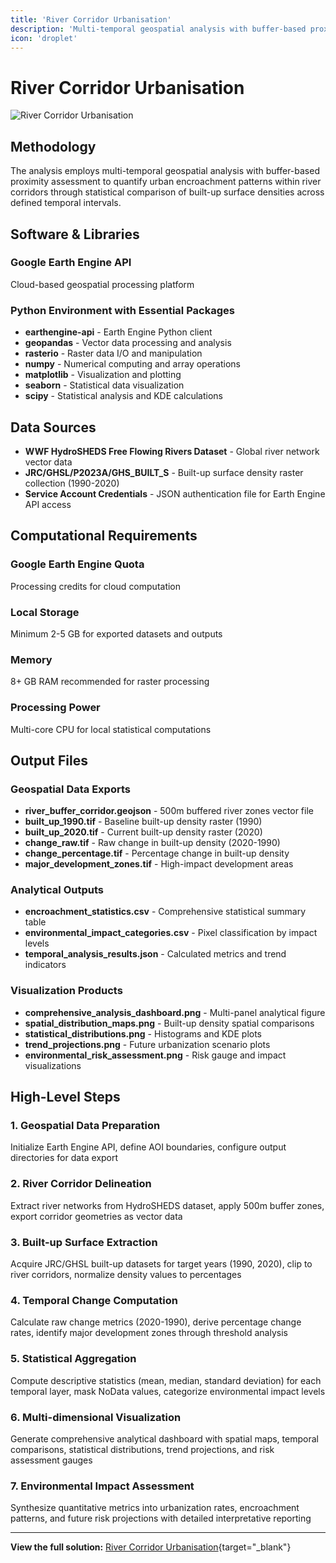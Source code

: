 ```yaml
---
title: 'River Corridor Urbanisation'
description: 'Multi-temporal geospatial analysis with buffer-based proximity assessment to quantify urban encroachment patterns within river corridors'
icon: 'droplet'
---
```


# River Corridor Urbanisation

![River Corridor Urbanisation](/industrial-solutions/river-corridor-urbanisation.jpeg)

## Methodology

The analysis employs multi-temporal geospatial analysis with buffer-based proximity assessment to quantify urban encroachment patterns within river corridors through statistical comparison of built-up surface densities across defined temporal intervals.

## Software & Libraries

### Google Earth Engine API
Cloud-based geospatial processing platform

### Python Environment with Essential Packages
- **earthengine-api** - Earth Engine Python client
- **geopandas** - Vector data processing and analysis
- **rasterio** - Raster data I/O and manipulation
- **numpy** - Numerical computing and array operations
- **matplotlib** - Visualization and plotting
- **seaborn** - Statistical data visualization
- **scipy** - Statistical analysis and KDE calculations

## Data Sources

- **WWF HydroSHEDS Free Flowing Rivers Dataset** - Global river network vector data
- **JRC/GHSL/P2023A/GHS_BUILT_S** - Built-up surface density raster collection (1990-2020)
- **Service Account Credentials** - JSON authentication file for Earth Engine API access

## Computational Requirements

### Google Earth Engine Quota
Processing credits for cloud computation

### Local Storage
Minimum 2-5 GB for exported datasets and outputs

### Memory
8+ GB RAM recommended for raster processing

### Processing Power
Multi-core CPU for local statistical computations

## Output Files

### Geospatial Data Exports
- **river_buffer_corridor.geojson** - 500m buffered river zones vector file
- **built_up_1990.tif** - Baseline built-up density raster (1990)
- **built_up_2020.tif** - Current built-up density raster (2020)
- **change_raw.tif** - Raw change in built-up density (2020-1990)
- **change_percentage.tif** - Percentage change in built-up density
- **major_development_zones.tif** - High-impact development areas

### Analytical Outputs
- **encroachment_statistics.csv** - Comprehensive statistical summary table
- **environmental_impact_categories.csv** - Pixel classification by impact levels
- **temporal_analysis_results.json** - Calculated metrics and trend indicators

### Visualization Products
- **comprehensive_analysis_dashboard.png** - Multi-panel analytical figure
- **spatial_distribution_maps.png** - Built-up density spatial comparisons
- **statistical_distributions.png** - Histograms and KDE plots
- **trend_projections.png** - Future urbanization scenario plots
- **environmental_risk_assessment.png** - Risk gauge and impact visualizations

## High-Level Steps

### 1. Geospatial Data Preparation
Initialize Earth Engine API, define AOI boundaries, configure output directories for data export

### 2. River Corridor Delineation
Extract river networks from HydroSHEDS dataset, apply 500m buffer zones, export corridor geometries as vector data

### 3. Built-up Surface Extraction
Acquire JRC/GHSL built-up datasets for target years (1990, 2020), clip to river corridors, normalize density values to percentages

### 4. Temporal Change Computation
Calculate raw change metrics (2020-1990), derive percentage change rates, identify major development zones through threshold analysis

### 5. Statistical Aggregation
Compute descriptive statistics (mean, median, standard deviation) for each temporal layer, mask NoData values, categorize environmental impact levels

### 6. Multi-dimensional Visualization
Generate comprehensive analytical dashboard with spatial maps, temporal comparisons, statistical distributions, trend projections, and risk assessment gauges

### 7. Environmental Impact Assessment
Synthesize quantitative metrics into urbanization rates, encroachment patterns, and future risk projections with detailed interpretative reporting

---

**View the full solution:** [River Corridor Urbanisation](https://planet.nika.eco/en/hub/solutions/db6a68b4-a53a-4326-8422-d718465a4416){target="_blank"}

